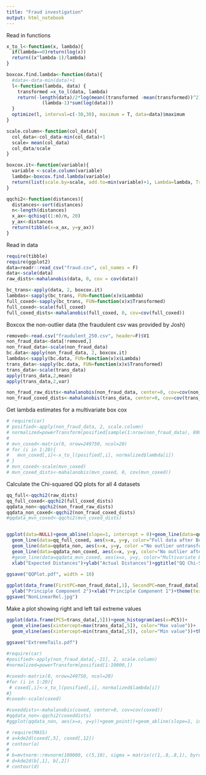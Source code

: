 ```yaml
---
title: "Fraud investigation"
output: html_notebook
---
```



Read in functions 
```r
x_to_l<-function(x, lambda){
  if(lambda==0)return(log(x))
  return((x^lambda-1)/lambda)
}

boxcox.find.lambda<-function(data){
  #data<-data-min(data)+1
  l<-function(lambda, data) {
    transformed =x_to_l(data, lambda)
    return(-length(data)/2*log(mean((transformed -mean(transformed))^2)) +
             (lambda-1)*sum(log(data)))
  }
  optimize(l, interval=c(-30,30), maximum = T, data=data)$maximum
}

scale.column<-function(col_data){
  col_data<-col_data-min(col_data)+1
  scale= mean(col_data)
  col_data/scale
}

boxcox.it<-function(variable){
  variable <-scale.column(variable)
  lambda<-boxcox.find.lambda(variable)
  return(list(scale.by=scale, add.to=min(variable)+1, Lambda=lambda, Transformed=x_to_l(variable, lambda)))
}

qqchi2<-function(distances){
  distances<-sort(distances)
  n<-length(distances)
  x_ax<-qchisq((1:n)/n, 20)
  y_ax<-distances
  return(tibble(x=x_ax, y=y_ax))
}

```

Read in data 
```r
require(tibble)
require(ggplot2)
data=readr::read_csv("fraud.csv", col_names = F)
data<-scale(data)
raw_dists<-mahalanobis(data, 0, cov = cov(data))

bc_trans<-apply(data, 2, boxcox.it)
lambdas<-sapply(bc_trans, FUN=function(x)x$Lambda)
full_coxed<-sapply(bc_trans, FUN=function(x)x$Transformed)
full_coxed<-scale(full_coxed)
full_coxed_dists<-mahalanobis(full_coxed, 0, cov=cov(full_coxed))
```


Boxcox the non-outlier data (the fraudulent csv was provided by Josh)
```r
removed<-read.csv("fraudulent_250.csv", header=F)$V1
non_fraud_data<-data[!removed,]
non_fraud_data<-scale(non_fraud_data)
bc.data<-apply(non_fraud_data, 2, boxcox.it)
lambdas<-sapply(bc.data, FUN=function(x)x$Lambda)
trans_data<-sapply(bc.data, FUN=function(x)x$Transformed)
trans_data<-scale(trans_data)
apply(trans_data,2,mean)
apply(trans_data,2,var)

non_fraud_raw_dists<-mahalanobis(non_fraud_data, center=0, cov=cov(non_fraud_data))
non_fraud_coxed_dists<-mahalanobis(trans_data, center=0, cov=cov(trans_data))

```
Get lambda estimates for a multivariate box cox
```r
# require(car)
# posified<-apply(non_fraud_data, 2, scale.column)
# normalized=powerTransform(posified[sample(1:nrow(non_fraud_data), 8000, replace = F),])
# 
# mvn_coxed<-matrix(0, nrow=249750, ncol=20)
# for (i in 1:20){
#   mvn_coxed[,i]<-x_to_l(posified[,i], normalized$lambda[i])
# }
# mvn_coxed<-scale(mvn_coxed)
# mvn_coxed_dists<-mahalanobis(mvn_coxed, 0, cov(mvn_coxed))
```


Calculate the Chi-squared QQ plots for all 4 datasets
```r
qq_full<-qqchi2(raw_dists)
qq_full_coxed<-qqchi2(full_coxed_dists)
qqdata_non<-qqchi2(non_fraud_raw_dists)
qqdata_non_coxed<-qqchi2(non_fraud_coxed_dists)
#qqdata_mvn_coxed<-qqchi2(mvn_coxed_dists)


ggplot(data=NULL)+geom_abline(slope=1, intercept = 0)+geom_line(data=qq_full, aes(x=x, y=y, color="Full data untransformed"),size=2,alpha=.5)+
  geom_line(data=qq_full_coxed, aes(x=x, y=y, color="Full data after Box-Cox"), size=2, alpha=.5)+
  geom_line(data=qqdata_non, aes(x=x, y=y, color ="No outlier untransformed data"),size=2,alpha=.5)+
  geom_line(data=qqdata_non_coxed, aes(x=x, y=y, color="No outlier after Box-Cox"),size=2,alpha=.5)+
  #geom_line(data=qqdata_mvn_coxed, aes(x=x, y=y, color="Multivariate Box-Cox w/o outliers"),size=2,alpha=.5)+
  xlab("Expected Distances")+ylab("Actual Distances")+ggtitle("QQ Chi-Squared Plot")+theme(text=element_text(size=20),
                                                                                           legend.position = c(0.3, 0.75))
ggsave("QQPlot.pdf", width = 10)
```
```r
ggplot(data_frame(FirstPC=non_fraud_data[,1], SecondPC=non_fraud_data[,2]), aes(x=FirstPC, y=SecondPC))+geom_point(size=.1)+
  ylab("Principle Component 2")+xlab("Principle Component 1")+theme(text=element_text(size=20))
ggsave("NonLinearRel.jpg")
```
Make a plot showing right and left tail extreme values

```r
ggplot(data.frame(PC5=trans_data[,5]))+geom_histogram(aes(x=PC5))+
  geom_vline(aes(xintercept=max(trans_data[,5]), color="Max value"))+
  geom_vline(aes(xintercept=min(trans_data[,5]), color="Min value"))+theme(text=element_text(size=20),axis.text.y=element_blank(), axis.ticks.y=element_blank())
  
ggsave("ExtremeTails.pdf")
```

```r
#require(car)
#posified<-apply(non_fraud_data[,-21], 2, scale.column)
#normalized=powerTransform(posified[1:10000,])
```

```r
#coxed<-matrix(0, nrow=249750, ncol=20)
#for (i in 1:20){
 # coxed[,i]<-x_to_l(posified[,i], normalized$lambda[i])
#}
#coxed<-scale(coxed)
```

```r
#coxeddists<-mahalanobis(coxed, center=0, cov=cov(coxed))
#qqdata_non<-qqchi2(coxeddists)
#ggplot(qqdata_non, aes(x=x, y=y))+geom_point()+geom_abline(slope=1, intercept = 0)+ylim(c(0,1000))
```
```r
# require(MASS)
# a=kde2d(coxed[,5], coxed[,12])
# contour(a)
#
# b=mvtnorm::rmvnorm(100000, c(5,10), sigma = matrix(c(1,.8,.8,1), byrow = T, nrow=2))
# d=kde2d(b[,1], b[,2])
# contour(d)
```


